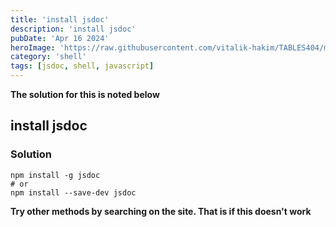 ```yaml
---
title: 'install jsdoc'
description: 'install jsdoc'
pubDate: 'Apr 16 2024'
heroImage: 'https://raw.githubusercontent.com/vitalik-hakim/TABLES404/main/error_b/SHELL.jpg'
category: 'shell'
tags: [jsdoc, shell, javascript]
---
```


**The solution for this is noted below**

## install jsdoc

### Solution

```shell
npm install -g jsdoc
# or
npm install --save-dev jsdoc
```

**Try other methods by searching on the site. That is if this doesn't work**
